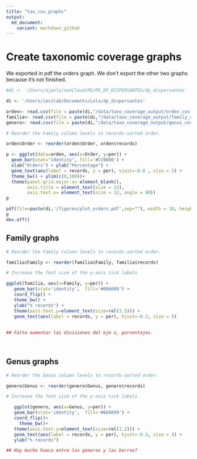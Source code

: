 ```yaml
---
title: "tax_cov_graphs"
output:
  md_document:
    variant: markdown_github
---
```


# Create taxonomic coverage graphs 

We exported in pdf the orders graph. We don't export the other two graphs because it's not finished.


```r
#di <- '/Users/ajpelu/ownCloud/MS/MS_DP_DISPERSANTES/dp_dispersantes'

di <- '/Users/iecolab/Documents/Lola/dp_dispersantes'

orden<- read.csv(file = paste(di,"/data/taxo_coverage_output/orden_cov.csv", sep="") )
familia<- read.csv(file = paste(di,"/data/taxo_coverage_output/family_cov.csv", sep=""))
genero<- read.csv(file = paste(di,"/data/taxo_coverage_output/genus_cov.csv", sep=""))

# Reorder the Family column levels to records-sorted order.

orden$Order <- reorder(orden$Order, orden$records)

p <- ggplot(data=orden, aes(x=Order, y=per)) +
  geom_bar(stat="identity", fill='#CC0000') + 
  xlab("Orders") + ylab("Percentage") +
  geom_text(aes(label = records, y = per), vjust=-0.8 , size = 5) + 
  theme_bw() + ylim(c(0,100))+
  theme(panel.grid.major.x= element_blank(),
        axis.title = element_text(size = 14),
        axis.text.x= element_text(size = 12, angle = 90))
p

pdf(file=paste(di,'/figures/plot_orders.pdf',sep=""), width = 10, height = 8)
p
dev.off()


```



## Family graphs

```r

# Reorder the Family column levels to records-sorted order.

familia$Family <- reorder(familia$Family, familia$records)

# Increase the font size of the y-axis tick labels

ggplot(familia, aes(x=Family, y=per)) + 
   geom_bar(stat='identity',  fill='#006600') +
   coord_flip() +
   theme_bw() +
   ylab("% records") +
   theme(axis.text.y=element_text(size=rel(1.5))) +
   geom_text(aes(label = records, y = per), hjust=-0.2, size = 5) 
  
       
## Falta aumentar las divisiones del eje x, porcentajes.

 
```

## Genus graphs

```r

# Reorder the Genus column levels to records-sorted order.

genero$Genus <- reorder(genero$Genus, genero$records)

# Increase the font size of the y-axis tick labels

   ggplot(genero, aes(x=Genus, y=per)) + 
   geom_bar(stat='identity',  fill='#666699') +
   coord_flip()+
     theme_bw()+
   theme(axis.text.y=element_text(size=rel(1.2))) +
   geom_text(aes(label = records, y = per), hjust=-0.3, size = 4) +
   ylab("% records") 

## Hay mucho hueco entre los géneros y las barras?
```
